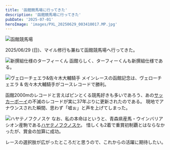 ```yaml
---
title: '函館競馬場に行ってきた'
description: '函館競馬場に行ってきた'
pubDate: '2025-07-01'
heroImage: 'images/PXL_20250629_003410017.MP.jpg'
---
```


![函館競馬場](images/PXL_20250629_002748643.jpg)

2025/06/29 (日)、マイル修行も兼ねて函館競馬場へ行ってきた。

![新撰組仕様のターフィーくん](images/PXL_20250629_002835819.jpg)
函館らしく、ターフィーくんも新撰組仕様である。

![ヴェローチェエラ&佐々木大輔騎手](images/DSC02485~2.JPG)
メインレースの函館記念は、ヴェローチェエラ & 佐々木大輔騎手がコースレコードで勝利。

函館2000mのレコードと言えばピンとくる競馬好きも多いであろう、あの[サッカーボーイ](https://db.netkeiba.com/horse/1985103538/)の不滅のレコードが実に37年ぶりに更新されたのである。
現地でアナウンスされた瞬間、思わず「嘘ぉ」と声を上げてしまった。

![ハヤテノフクノスケ](images/DSC01958.JPG)
なお、私の本命はというと、青森県産馬・ウインバリアシオン産駒である[ハヤテノフクノスケ](https://db.netkeiba.com/horse/2021109070/)。
惜しくも2着で重賞初制覇とはならなかったが、賞金の加算に成功。

レースの選択肢が広がったところだと思うので、これからの活躍に期待したい。

